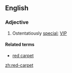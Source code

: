 ==English==

===Adjective===
{{en-adj|pos=[[red]]-[[carpet]]|-}}

# Ostentatiously [[special]]; [[VIP]]

====Related terms====
*[[red carpet]]

[[zh:red-carpet]]